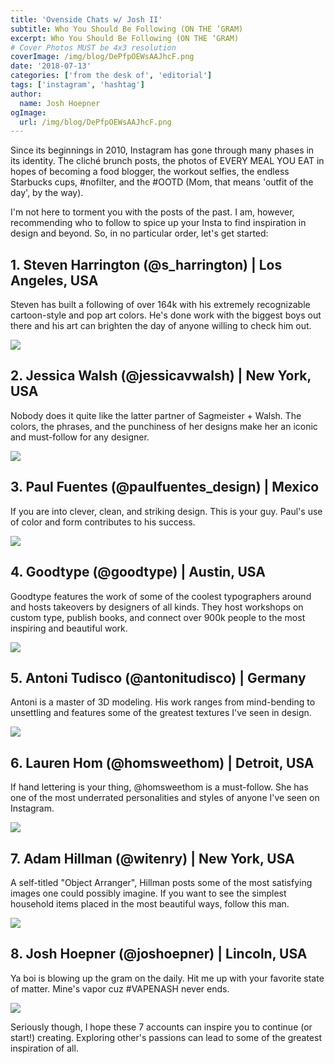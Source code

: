 ```yaml
---
title: 'Ovenside Chats w/ Josh II'
subtitle: Who You Should Be Following (ON THE ‘GRAM)
excerpt: Who You Should Be Following (ON THE ‘GRAM)
# Cover Photos MUST be 4x3 resolution
coverImage: /img/blog/DePfpOEWsAAJhcF.png
date: '2018-07-13'
categories: ['from the desk of', 'editorial']
tags: ['instagram', 'hashtag']
author:
  name: Josh Hoepner
ogImage:
  url: /img/blog/DePfpOEWsAAJhcF.png
---
```

Since its beginnings in 2010, Instagram has gone through many phases in its identity. The cliché brunch posts, the photos of EVERY MEAL YOU EAT in hopes of becoming a food blogger, the workout selfies, the endless Starbucks cups, #nofilter, and the #OOTD (Mom, that means 'outfit of the day', by the way).

I'm not here to torment you with the posts of the past. I am, however, recommending who to follow to spice up your Insta to find inspiration in design and beyond. So, in no particular order, let's get started:

## 1\. Steven Harrington (@s_harrington) | Los Angeles, USA

Steven has built a following of over 164k with his extremely recognizable cartoon-style and pop art colors. He's done work with the biggest boys out there and his art can brighten the day of anyone willing to check him out.

![](/img/blog/Harrington5.jpeg)

## 2\. Jessica Walsh (@jessicavwalsh) | New York, USA

Nobody does it quite like the latter partner of Sagmeister + Walsh. The colors, the phrases, and the punchiness of her designs make her an iconic and must-follow for any designer.

![](/img/blog/Jess123840890_3252019318259734_2038933262115035136_n.jpeg)

## 3\. Paul Fuentes (@paulfuentes_design) | Mexico

If you are into clever, clean, and striking design. This is your guy. Paul's use of color and form contributes to his success.

![](/img/blog/d60b14d7581b8349ccff4e30bd3d3c68-tape-art-everyday-objects.jpeg)

## 4\. Goodtype (@goodtype) | Austin, USA

Goodtype features the work of some of the coolest typographers around and hosts takeovers by designers of all kinds. They host workshops on custom type, publish books, and connect over 900k people to the most inspiring and beautiful work.

![](/img/blog/DZdmmC3VAAADnRM.jpeg)

## 5\. Antoni Tudisco (@antonitudisco) | Germany

Antoni is a master of 3D modeling. His work ranges from mind-bending to unsettling and features some of the greatest textures I've seen in design.

![](/img/blog/DePfpOEWsAAJhcF.png)

## 6\. Lauren Hom (@homsweethom) | Detroit, USA

If hand lettering is your thing, @homsweethom is a must-follow. She has one of the most underrated personalities and styles of anyone I've seen on Instagram.

![](/img/blog/lettering-lauren-hom-12.jpeg)

## 7\. Adam Hillman (@witenry) | New York, USA

A self-titled "Object Arranger", Hillman posts some of the most satisfying images one could possibly imagine. If you want to see the simplest household items placed in the most beautiful ways, follow this man.

![](/img/blog/209559114_495734801687947_2926388170884169095_n.jpeg)

## 8\. Josh Hoepner (@joshoepner) | Lincoln, USA

Ya boi is blowing up the gram on the daily. Hit me up with your favorite state of matter. Mine's vapor cuz #VAPENASH never ends.

![](/img/blog/nike-react-01-1024x1024.jpeg)

Seriously though, I hope these 7 accounts can inspire you to continue (or start!) creating. Exploring other's passions can lead to some of the greatest inspiration of all.